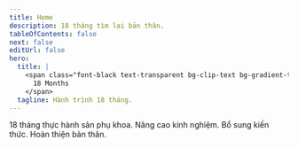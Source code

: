 ```yaml
---
title: Home
description: 18 tháng tìm lại bản thân.
tableOfContents: false
next: false
editUrl: false
hero:
  title: |
    <span class="font-black text-transparent bg-clip-text bg-gradient-to-b from-accent-700 to-accent-400 dark:from-accent-500 dark:to-accent-200">
      18 Months
    </span>
  tagline: Hành trình 18 tháng.
---
```



<CardGrid stagger>
  <Card title="18 Months" icon="pencil">
    18 tháng thực hành sản phụ khoa.
  </Card>
  <Card title="Kỹ Năng" icon="document">
    Nâng cao kinh nghiệm.
  </Card>
  <Card title="Kiến Thức" icon="open-book">
    Bổ sung kiến thức.
  </Card>
  <Card title="Thái Độ" icon="translate">
    Hoàn thiện bản thân.
  </Card>
</CardGrid>

